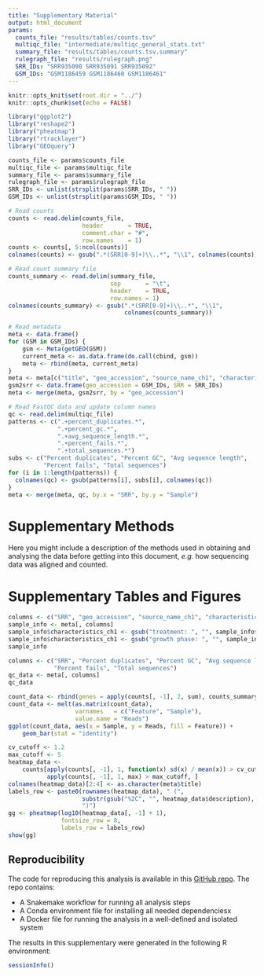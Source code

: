 ```yaml
---
title: "Supplementary Material"
output: html_document
params:
  counts_file: "results/tables/counts.tsv"
  multiqc_file: "intermediate/multiqc_general_stats.txt"
  summary_file: "results/tables/counts.tsv.summary"
  rulegraph_file: "results/rulegraph.png"
  SRR_IDs: "SRR935090 SRR935091 SRR935092"
  GSM_IDs: "GSM1186459 GSM1186460 GSM1186461"
---
```


```r
knitr::opts_knit$set(root.dir = "../")
knitr::opts_chunk$set(echo = FALSE)
```

```r
library("ggplot2")
library("reshape2")
library("pheatmap")
library("rtracklayer")
library("GEOquery")
```

```r
counts_file <- params$counts_file
multiqc_file <- params$multiqc_file
summary_file <- params$summary_file
rulegraph_file <- params$rulegraph_file
SRR_IDs <- unlist(strsplit(params$SRR_IDs, " "))
GSM_IDs <- unlist(strsplit(params$GSM_IDs, " "))
```

```r
# Read counts
counts <- read.delim(counts_file,
                     header       = TRUE,
                     comment.char = "#",
                     row.names    = 1)
counts <- counts[, 5:ncol(counts)]
colnames(counts) <- gsub(".*(SRR[0-9]+)\\..*", "\\1", colnames(counts))

# Read count summary file
counts_summary <- read.delim(summary_file,
                             sep       = "\t",
                             header    = TRUE,
                             row.names = 1)
colnames(counts_summary) <- gsub(".*(SRR[0-9]+)\\..*", "\\1",
                                 colnames(counts_summary))

# Read metadata
meta <- data.frame()
for (GSM in GSM_IDs) {
    gsm <- Meta(getGEO(GSM))
    current_meta <- as.data.frame(do.call(cbind, gsm))
    meta <- rbind(meta, current_meta)
}
meta <- meta[c("title", "geo_accession", "source_name_ch1", "characteristics_ch1")]
gsm2srr <- data.frame(geo_accession = GSM_IDs, SRR = SRR_IDs)
meta <- merge(meta, gsm2srr, by = "geo_accession")

# Read FastQC data and update column names
qc <- read.delim(multiqc_file)
patterns <- c(".+percent_duplicates.*",
              ".+percent_gc.*",
              ".+avg_sequence_length.*",
              ".+percent_fails.*",
              ".+total_sequences.*")
subs <- c("Percent duplicates", "Percent GC", "Avg sequence length",
          "Percent fails", "Total sequences")
for (i in 1:length(patterns)) {
  colnames(qc) <- gsub(patterns[i], subs[i], colnames(qc))
}
meta <- merge(meta, qc, by.x = "SRR", by.y = "Sample")
```

# Supplementary Methods

Here you might include a description of the methods used in obtaining and
analysing the data before getting into this document, *e.g.* how sequencing data
was aligned and counted.

# Supplementary Tables and Figures

```r
columns <- c("SRR", "geo_accession", "source_name_ch1", "characteristics_ch1")
sample_info <- meta[, columns]
sample_info$characteristics_ch1 <- gsub("treatment: ", "", sample_info$characteristics_ch1)
sample_info$characteristics_ch1 <- gsub("growth phase: ", "", sample_info$characteristics_ch1)
sample_info
```

```r
columns <- c("SRR", "Percent duplicates", "Percent GC", "Avg sequence length",
             "Percent fails", "Total sequences")
qc_data <- meta[, columns]
qc_data
```

```r
count_data <- rbind(genes = apply(counts[, -1], 2, sum), counts_summary)
count_data <- melt(as.matrix(count_data),
                   varnames   = c("Feature", "Sample"),
                   value.name = "Reads")
ggplot(count_data, aes(x = Sample, y = Reads, fill = Feature)) +
    geom_bar(stat = "identity")
```

```r
cv_cutoff <- 1.2
max_cutoff <- 5
heatmap_data <-
    counts[apply(counts[, -1], 1, function(x) sd(x) / mean(x)) > cv_cutoff &
           apply(counts[, -1], 1, max) > max_cutoff, ]
colnames(heatmap_data)[2:4] <- as.character(meta$title)
labels_row <- paste0(rownames(heatmap_data), " (",
                     substr(gsub("%2C", "", heatmap_data$description), 1, 50),
                     ")")
gg <- pheatmap(log10(heatmap_data[, -1] + 1),
               fontsize_row = 8,
               labels_row = labels_row)
show(gg)
```

## Reproducibility

The code for reproducing this analysis is available in this [GitHub repo](https://github.com/NBISweden/workshop-reproducible-research/tree/master/docker).
The repo contains:

* A Snakemake workflow for running all analysis steps
* A Conda environment file for installing all needed dependenciesx
* A Docker file for running the analysis in a well-defined and isolated system

The results in this supplementary were generated in the following R environment:

```r
sessionInfo()
```
